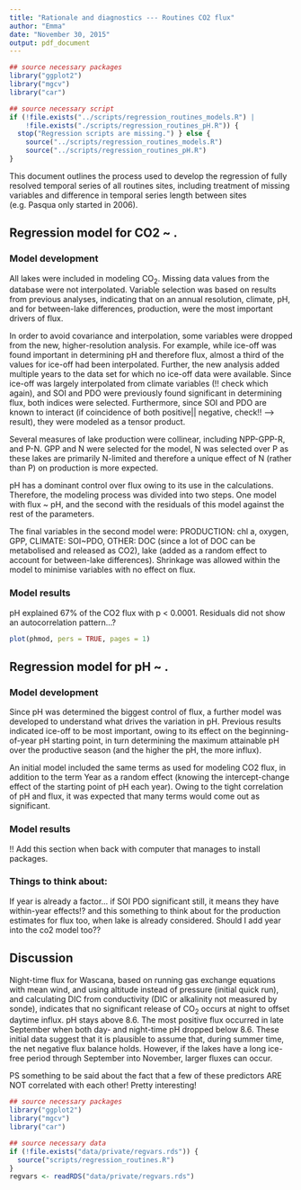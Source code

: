 ```yaml
---
title: "Rationale and diagnostics --- Routines CO2 flux"
author: "Emma"
date: "November 30, 2015"
output: pdf_document
---
```

```r
## source necessary packages
library("ggplot2")
library("mgcv")
library("car")

## source necessary script
if (!file.exists("../scripts/regression_routines_models.R") | 
    !file.exists("./scripts/regression_routines_pH.R")) {
  stop("Regression scripts are missing.") } else {
    source("../scripts/regression_routines_models.R")
    source("../scripts/regression_routines_pH.R")
}
```

This document outlines the process used to develop the regression of fully resolved temporal series of all routines sites, including treatment of missing variables and difference in temporal series length between sites (e.g. Pasqua only started in 2006).

## Regression model for CO2 ~ .

### Model development

All lakes were included in modeling CO$_2$. Missing data values from the database were not interpolated. Variable selection was based on results from previous analyses, indicating that on an annual resolution, climate, pH, and for between-lake differences, production, were the most important drivers of flux. 

In order to avoid covariance and interpolation, some variables were dropped from the new, higher-resolution analysis. For example, while ice-off was found important in determining pH and therefore flux, almost a third of the values for ice-off had been interpolated. Further, the new analysis added multiple years to the data set for which no ice-off data were available. Since ice-off was largely interpolated from climate variables (!! check which again), and SOI and PDO were previously found significant in determining flux, both indices were selected. Furthermore, since SOI and PDO are known to interact (if coincidence of both positive|| negative, check!! --> result), they were modeled as a tensor product. 

Several measures of lake production were collinear, including NPP-GPP-R, and P-N. GPP and N were selected for the model, N was selected over P as these lakes are primarily N-limited and therefore a unique effect of N (rather than P) on production is more expected.

pH has a dominant control over flux owing to its use in the calculations. Therefore, the modeling process was divided into two steps. One model with flux ~ pH, and the second with the residuals of this model against the rest of the parameters.

The final variables in the second model were: PRODUCTION: chl a, oxygen, GPP, CLIMATE: SOI~PDO, OTHER: DOC (since a lot of DOC can be metabolised and released as CO2), lake (added as a random effect to account for between-lake differences). Shrinkage was allowed within the model to minimise variables with no effect on flux.

### Model results
pH explained 67% of the CO2 flux with p < 0.0001. Residuals did not show an autocorrelation pattern...?
```r
plot(phmod, pers = TRUE, pages = 1)
```
## Regression model for pH ~ .

### Model development

Since pH was determined the biggest control of flux, a further model was developed to understand what drives the variation in pH. Previous results indicated ice-off to be most important, owing to its effect on the beginning-of-year pH starting point, in turn determining the maximum attainable pH over the productive season (and the higher the pH, the more influx).

An initial model included the same terms as used for modeling CO2 flux, in addition to the term Year as a random effect (knowing the intercept-change effect of the starting point of pH each year). Owing to the tight correlation of pH and flux, it was expected that many terms would come out as significant. 

### Model results
!! Add this section when back with computer that manages to install packages.

### Things to think about:
If year is already a factor... if SOI PDO significant still, it means they have within-year effects!? and this something to think about for the production estimates for flux too, when lake is already considered.
Should I add year into the co2 model too??

## Discussion
Night-time flux for Wascana, based on running gas exchange equations with mean wind, and using altitude instead of pressure (initial quick run), and calculating DIC from conductivity (DIC or alkalinity not measured by sonde), indicates that no significant release of CO$_2$ occurs at night to offset daytime influx. pH stays above 8.6. The most positive flux occurred in late September when both day- and night-time pH dropped below 8.6.
These initial data suggest that it is plausible to assume that, during summer time, the net negative flux balance holds.
However, if the lakes have a long ice-free period through September into November, larger fluxes can occur.

PS something to be said about the fact that a few of these predictors ARE NOT correlated with each other! Pretty interesting!


```r
## source necessary packages
library("ggplot2")
library("mgcv")
library("car")

## source necessary data
if (!file.exists("data/private/regvars.rds")) {
  source("scripts/regression_routines.R")
}
regvars <- readRDS("data/private/regvars.rds")
```

